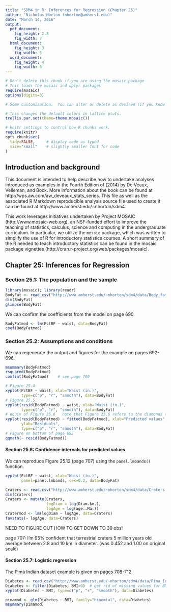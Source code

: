 ```yaml
---
title: "SDM4 in R: Inferences for Regression (Chapter 25)"
author: "Nicholas Horton (nhorton@amherst.edu)"
date: "March 14, 2016"
output: 
  pdf_document:
    fig_height: 2.8
    fig_width: 7
  html_document:
    fig_height: 3
    fig_width: 5
  word_document:
    fig_height: 4
    fig_width: 6
---
```



```r
# Don't delete this chunk if you are using the mosaic package
# This loads the mosaic and dplyr packages
require(mosaic)
options(digits=3)
```

```r
# Some customization.  You can alter or delete as desired (if you know what you are doing).

# This changes the default colors in lattice plots.
trellis.par.set(theme=theme.mosaic())  

# knitr settings to control how R chunks work.
require(knitr)
opts_chunk$set(
  tidy=FALSE,     # display code as typed
  size="small"    # slightly smaller font for code
)
```

## Introduction and background 

This document is intended to help describe how to undertake analyses introduced 
as examples in the Fourth Edition of \emph{Stats: Data and Models} (2014) by De Veaux, Velleman, and Bock.
More information about the book can be found at http://wps.aw.com/aw_deveaux_stats_series.  This
file as well as the associated R Markdown reproducible analysis source file used to create it can be found at http://www.amherst.edu/~nhorton/sdm4.

This work leverages initiatives undertaken by Project MOSAIC (http://www.mosaic-web.org), an NSF-funded effort to improve the teaching of statistics, calculus, science and computing in the undergraduate curriculum. In particular, we utilize the `mosaic` package, which was written to simplify the use of R for introductory statistics courses. A short summary of the R needed to teach introductory statistics can be found in the mosaic package vignettes (http://cran.r-project.org/web/packages/mosaic).

## Chapter 25: Inferences for Regression

### Section 25.1: The population and the sample

```r
library(mosaic); library(readr)
BodyFat <- read_csv("http://www.amherst.edu/~nhorton/sdm4/data/Body_fat_complete.csv")
dim(BodyFat)
glimpse(BodyFat)
```

We can confirm the coefficients from the model on page 690.
```r
BodyFatmod <- lm(PctBF ~ waist, data=BodyFat)
coef(BodyFatmod)
```

### Section 25.2: Assumptions and conditions

We can regenerate the output and figures for the example on pages 692-696.

```r
msummary(BodyFatmod)
rsquared(BodyFatmod)
confint(BodyFatmod)    # see page 700
```

```r
# Figure 25.4 
xyplot(PctBF ~ waist, xlab="Waist (in.)", 
       type=c("p", "r", "smooth"), data=BodyFat)
# Figure 25.5
xyplot(resid(BodyFatmod) ~ waist, xlab="Waist (in.)", 
       type=c("p", "r", "smooth"), data=BodyFat)
# equiv of Figure 25.6   note that Figure 25.6 refers to the diamonds dataset
xyplot(resid(BodyFatmod) ~ fitted(BodyFatmod), xlab="Predicted values", 
       ylab="Residuals",
       type=c("p", "r", "smooth"), data=BodyFat)
# Figure on bottom of page 695
qqmath(~ resid(BodyFatmod))
```

#### Section 25.6: Confidence intervals for predicted values

We can reproduce Figure 25.12 (page 707) using the `panel.lmbands()` function.

```r
xyplot(PctBF ~ waist, xlab="Waist (in.)", 
       panel=panel.lmbands, cex=0.2, data=BodyFat)
```

```r
Craters <- read.csv("http://www.amherst.edu/~nhorton/sdm4/data/Craters.csv")
dim(Craters)
Craters <- mutate(Craters,
                  logDiam = log(Diam.km.),
                  logAge = log(age..Ma.))
Cratermod <- lm(logDiam ~ logAge, data=Craters)
favstats(~ logAge, data=Craters)
```

NEED TO FIGURE OUT HOW TO GET DOWN TO 39 obs!

page 707: 
I'm 95% confident that terrestrial craters 5 million years old average between 2.8 and 10 km in diameter.   (was 0.452 and 1.00 on original scale)

#### Section 25.7: Logistic regression

The Pima Indian dataset example is given on pages 708-712.
```r
Diabetes <- read_csv("http://www.amherst.edu/~nhorton/sdm4/data/Pima_Indians_Diabetes.csv")
Diabetes <- filter(Diabetes, BMI>0)  # get rid of missing values for BMI
xyplot(Diabetes ~ BMI, type=c("p", "r", "smooth"), data=Diabetes)
```

```r
pimamod <- glm(Diabetes ~ BMI, family="binomial", data=Diabetes)
msummary(pimamod)
```
